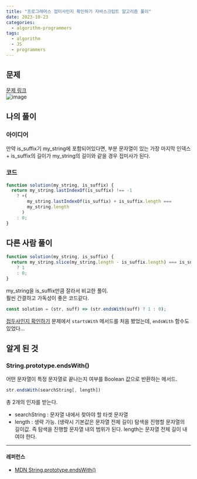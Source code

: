 ```yaml
---
title: "프로그래머스 접미사인지 확인하기 자바스크립트 알고리즘 풀이"
date: 2023-10-23
categories:
  - algorithm-programmers
tags:
  - algorithm
  - JS
  - programmers
---
```


## 문제

[문제 링크](https://school.programmers.co.kr/learn/courses/30/lessons/181908)  
![image](https://github.com/makepin2r/TIL/assets/39889583/dbdbf332-4b01-43b7-be88-b638ba900f23)

## 나의 풀이

### 아이디어

만약 is_suffix기 my_string에 포함되어있다면, 부분 문자열이 있는 가장 마지막 인덱스 + is_suffix의 길이가 my_string의 길이와 같을 경우 접미사가 된다.

### 코드

```javascript
function solution(my_string, is_suffix) {
  return my_string.lastIndexOf(is_suffix) !== -1
    ? +(
        my_string.lastIndexOf(is_suffix) + is_suffix.length ===
        my_string.length
      )
    : 0;
}
```

## 다른 사람 풀이

```javascript
function solution(my_string, is_suffix) {
  return my_string.slice(my_string.length - is_suffix.length) === is_suffix
    ? 1
    : 0;
}
```

my_string을 is_suffix만큼 잘라서 비교한 풀이.  
훨씬 간결하고 가독성이 좋은 코드같다.

```javascript
const solution = (str, suff) => (str.endsWith(suff) ? 1 : 0);
```

[접두사인지 확인하기](https://makepin2r.github.io/algorithm-programmers/181906/) 문제에서 `startsWith` 메서드를 처음 봤었는데, `endsWith` 함수도 있었다...

## 알게 된 것

### String.prototype.endsWith()

어떤 문자열이 특정 문자열로 끝나는지 여부를 Boolean 값으로 반환하는 메서드.

```javascript
str.endsWith(searchString[, length])
```

총 2개의 인자를 받는다.

- searchString : 문자열 내에서 찾아야 할 타겟 문자열
- length : 생략 가능. (생략시 기본값은 문자열 전체 길이) 탐색을 진행할 문자열의 길이값. 즉 탐색을 진행할 문자열 내의 범위가 된다. length는 문자열 전체 길이 내여야 한다.

---

#### 레퍼런스

- [MDN String.prototype.endsWith()](https://developer.mozilla.org/ko/docs/Web/JavaScript/Reference/Global_Objects/String/endsWith)
